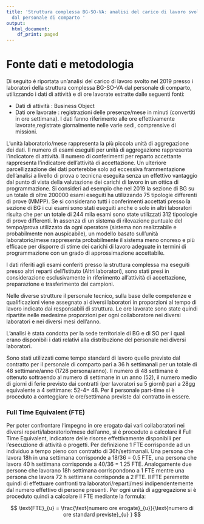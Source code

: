 ```yaml
---
title: 'Struttura complessa BG-SO-VA: analisi del carico di lavoro svolto nel 2019
  dal personale di comparto '
output:
  html_document:
    df_print: paged
---
```



# Fonte dati  e metodologia

Di seguito è riportata un'analisi del carico di lavoro svolto nel 2019 presso i laboratori della struttura complessa BG-SO-VA dal personale di comparto,  utilizzando i dati di attività e di ore lavorate estratte dalle seguenti fonti:

* Dati di attività : Business Object 
* Dati ore lavorate : registrazioni delle presenze/mese in minuti (convertiti in ore settimana). I dati fanno riferimento alle ore effettivamente lavorate,registrate giornalmente nelle varie sedi,  comprensive di missioni.  

L'unità laboratorio/mese rappresenta la più piccola unità di aggregazione dei dati. Il numero di esami eseguiti per unità di aggregazione rappresenta l'indicatore di attività. Il numero di conferimenti per reparto accettante rappresenta l'indicatore dell'attività di accettazione. Un ulteriore parcellizzazione dei dati porterebbe solo ad eccessiva frammentazione dell'analisi a livello di prova o tecnicna eseguita senza un effettivo vantaggio dal punto di vista della valutazione dei carichi di lavoro in un ottica di programmazione. Si consideri ad esempio che nel 2019 la sezione di BG su un totale di oltre 200000 esami eseguiti ha utilizzando  75 tipologie differenti di prove (MMPP). Se si considerano tutti i conferimenti accettati presso la sezione di BG i cui esami sono stati eseguiti anche o solo in altri laboratori risulta che per un totale di 244 mila esami sono state utilizzati 312 tipoologie di prove differenti. In assenza di un sistema di rilevazione puntuale del tempo/prova utilizzato da ogni operatore (sistema non realizzabile e probabilmente non auspicabile), un modello basato sull'unità laboratorio/mese rappresenta probabilmente il sistema meno onoreso e più efficace per disporre di stime dei carichi di lavoro adeguate in termini di programmazione con un grado di approssimazione accettabile.

I dati riferiti agli esami conferiti presso la struttura complessa ma eseguiti presso altri reparti dell'Istituto (Altri laboratori), sono stati presi in considerazione esclusivamente in riferimento all'attività di accettazione, preparazione e trasferimento dei campioni. 

Nelle diverse strutture il personale tecnico, sulla base delle competenze e qualificazioni viene  assegnato ai  diversi laboratori in proporzioni al  tempo di lavoro indicato dai responsabili di struttura. Le ore lavorate sono state quindi ripartite nelle medesime proporzioni  per ogni collaboratore nei diversi laboratori e nei diversi mesi dell'anno.

L'analisi è stata condotta per la sede territoriale di BG e di SO per i quali erano disponibili i dati relativi alla distribuzione del personale nei diversi laboratori.

Sono stati utilizzati come tempo standard di lavoro quello previsto dal contratto per il personale di comparto pari a 36 h settimanali per un totale di 48 settimane/anno (1728 persona/anno).  Il numero di 48 settimane è ottenuto sottraendo al numero di settimane in un anno (52), il numero medio di giorni di ferie previsto dai contratti (per lavoratori su 5 giorni) pari a 28gg equivalente a 4 settimane: 52-4= 48. Per il personale part-time si è proceduto a conteggiare le ore/settimana previste dal contratto in essere.

### Full Time Equivalent (FTE)

Per poter confrontare l'impegno in ore erogato dai vari collaboratori nei diversi reparti/laboratorio/mese dell'anno, si è proceduto a calcolare il Full Time Equivalent, indicatore delle risorse effettivamente disponibili per l'esecuzione di attività o progetti. Per definizione 1 FTE corrisponde ad un individuo a tempo pieno con contratto di 36h/settimanali. Una persona che lavora 18h in una settimana   corrisponde a  18/36 = 0.5 FTE, una persona che lavora 40 h settimana corrisponde a 40/36 = 1.25 FTE. Analogamente due persone che lavorano 18h settimana corrispondono a 1 FTE mentre una persona che lavora 72 h settimana corrisponde a 2 FTE. Il FTE peremette quindi di effettuare confronti tra laboratori/reparti/mesi indipendentemente dal numero effettivo di persone presenti. Per ogni unità di aggregazione si è proceduto quindi a calcolare il FTE mediante la formula: 

$$ \text{FTE}_{u} = \frac{\text{numero ore erogate}_{u}}{\text{numero di ore standard previste}_{u} } $$

